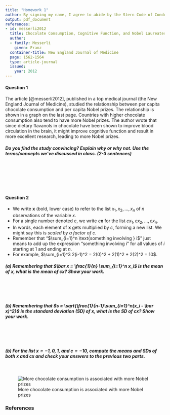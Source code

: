 ```yaml
---
title: "Homework 1"
author: By signing my name, I agree to abide by the Stern Code of Conduct _______________
output: pdf_document
references:
- id: messerli2012
  title: Chocolate Consumption, Cognitive Function, and Nobel Laureates
  author:
  - family: Messerli
    given: Franz
  container-title: New England Journal of Medicine
  page: 1562-1564
  type: article-journal
  issued:
    year: 2012
---
```


#### Question 1

The article [@messerli2012], published in a top medical journal (the New England Journal of Medicine), studied the relationship between per capita chocolate consumption and per capita Nobel prizes. The relationship is shown in a graph on the last page. Countries with higher chocolate consumption also tend to have more Nobel prizes. The author wrote that since dietary flavanols in chocolate have been shown to improve blood circulation in the brain, it might improve cognitive function and result in more excellent research, leading to more Nobel prizes.

##### Do you find the study convincing? Explain why or why not. Use the terms/concepts we've discussed in class. (2-3 sentences)

\ 

\ 

\ 

#### Question 2

- We write $\mathbf x$ (bold, lower case) to refer to the list $x_1, x_2, \ldots, x_n$ of $n$ observations of the variable $x$.
- For a single number denoted $c$, we write $c \mathbf x$ for the list $cx_1, cx_2, \ldots, cx_n$.
- In words, each element of $\mathbf x$ gets multiplied by $c$, forming a new list. We might say this is *scaled by a factor of $c$*.
- Remember that "$\sum_{i=1}^n \text{something involving } i$" just means to add up the expression "something involving $i$" for all values of $i$ starting at 1 and ending at $n$.
- For example, $\sum_{i=1}^3 2(i-1)^2 = 2(0)^2 + 2(1)^2 + 2(2)^2 = 10$.

##### (a) Remembering that $\bar x = \frac{1}{n} \sum_{i=1}^n x_i$ is the mean of $\mathbf x$, what is the mean of $c \mathbf x$? Show your work.

\ 

\ 

##### (b) Remembering that $s = \sqrt{\frac{1}{n-1}\sum_{i=1}^n(x_i - \bar x)^2}$ is the standard deviation (SD) of $\mathbf x$, what is the SD of $c \mathbf x$? Show your work.

\ 

\ 
 
##### (b) For the list $\mathbf x = -1, 0, 1$, and $c = -10$, compute the means and SDs of both $\mathbf x$ and $c\mathbf x$ and check your answers to the previous two parts.

\ 



![More chocolate consumption is associated with more Nobel prizes](nobel.jpg)

### References

